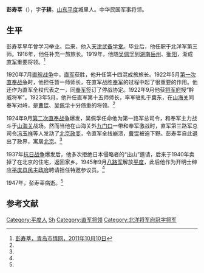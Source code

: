 '''彭寿莘'''（{{bd|1872年||1947年|}}），字'''子耕'''。[[山东|山东]][[平度|平度]]城里人。中华民国军事将领。

==生平==
彭寿莘早年曾学习举业。后来，他入[[天津武备学堂|天津武备学堂]]。毕业后，他任职于北洋军第三师。1916年，他任补充一旅旅长。1919年，他随[[吴佩孚|吴佩孚]]到[[湖南|湖南]][[岳州|岳州]]、[[衡阳|衡阳]]，渐成[[直军|直军]]重要将领。<ref name=qdsqw>[http://qdsq.qingdao.gov.cn/n15752132/n20546827/n20600764/n20604827/n20605892/20605906.html 彭寿莘，青岛市情网，2011年10月10日]{{dead link|date=2018年2月 |bot=InternetArchiveBot |fix-attempted=yes }}</ref>

1920年7月[[直皖战争|直皖战争]]中，[[直军|直军]]获胜，他升任第十四混成旅旅长。1922年5月[[第一次直奉战争|第一次直奉战争]]时，他担任暂一师师长，在直军战胜[[奉军|奉军]]的过程中起了很重要的作用。他还作为直军全权代表之一，同[[奉军|奉军]]签订了停战协定。1922年9月他获[[北洋将军府|将军府]]授“幹威将军”。1923年5月，他升任直军第十五师师长，率军驻扎于冀东，在[[山海关|山海关]]同奉军对峙，是[[曹锟|曹锟]]、[[吴佩孚|吴佩孚]]十分倚重的将领。<ref name=qdsqw/>

1924年9月[[第二次直奉战争|第二次直奉战争]]爆发，吴佩孚任命他为第一路军总司令，和奉军主力战斗于[[山海关|山海关]]战场。然而当他在山海关外[[九门口|九门口]]一带和奉军激战时，直军第三路军总司令[[冯玉祥|冯玉祥]]等人发动了[[北京政变|北京政变]]，令直军全线崩溃，[[曹锟|曹锟]]被迫下野。彭寿莘自此退出了政界，寓居[[北京|北京]]。<ref name=qdsqw/>

1937年[[抗日战争|抗日战争]]爆发后，他多次拒绝日本侵略者的“出山”邀请，后来于1940年卖掉了在北京的住宅，返回家乡。1945年9月[[八路军|八路军]]解放[[平度|平度]]，此后他作为开明士绅应[[平度县民主政府|平度县民主政府]]聘请担任特邀参议员。<ref name=qdsqw/>

1947年，彭寿莘病逝。<ref name=qdsqw/>

==参考文献==
{{reflist}}

{{军事人物小作品}}
{{DEFAULTSORT:Peng彭}}
[[Category:平度人|Category:平度人]]
[[Category:彭姓|Sh]]
[[Category:直军将领|Category:直军将领]]
[[Category:北洋将军府冠字将军|Category:北洋将军府冠字将军]]